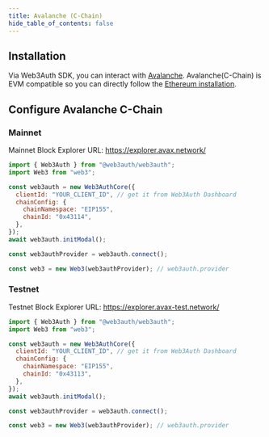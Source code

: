```yaml
---
title: Avalanche (C-Chain)
hide_table_of_contents: false
---
```


## Installation

Via Web3Auth SDK, you can interact with [Avalanche](https://www.avalabs.org). Avalanche(C-Chain) is EVM compatible so you can directly follow the
[Ethereum installation](./ethereum).

## Configure Avalanche C-Chain

### Mainnet

Mainnet Block Explorer URL: https://explorer.avax.network/

```js
import { Web3Auth } from "@web3auth/web3auth";
import Web3 from "web3";

const web3auth = new Web3AuthCore({
  clientId: "YOUR_CLIENT_ID", // get it from Web3Auth Dashboard
  chainConfig: {
    chainNamespace: "EIP155",
    chainId: "0x43114",
  },
});
await web3auth.initModal();

const web3authProvider = web3auth.connect();

const web3 = new Web3(web3authProvider); // web3auth.provider
```

### Testnet

Testnet Block Explorer URL: https://explorer.avax-test.network/

```js
import { Web3Auth } from "@web3auth/web3auth";
import Web3 from "web3";

const web3auth = new Web3AuthCore({
  clientId: "YOUR_CLIENT_ID", // get it from Web3Auth Dashboard
  chainConfig: {
    chainNamespace: "EIP155",
    chainId: "0x43113",
  },
});
await web3auth.initModal();

const web3authProvider = web3auth.connect();

const web3 = new Web3(web3authProvider); // web3auth.provider
```
